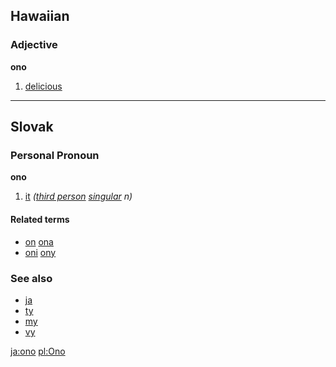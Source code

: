 ==Hawaiian==
===Adjective===
'''ono'''

# [[delicious]]

----

==Slovak==
===Personal Pronoun===
'''ono'''
# [[it]] ''([[third person]] [[singular]] n)''

====Related terms====
*[[on]] [[ona]]
*[[oni]] [[ony]]

===See also===
*[[ja]]
*[[ty]]
*[[my]]
*[[vy]]

[[ja:ono]]
[[pl:Ono]]